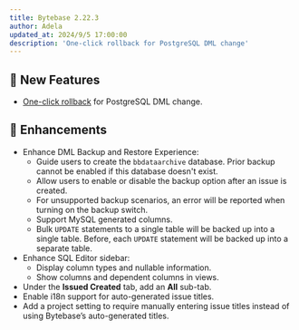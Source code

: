 ```yaml
---
title: Bytebase 2.22.3
author: Adela
updated_at: 2024/9/5 17:00:00
description: 'One-click rollback for PostgreSQL DML change'
---
```



## 🚀 New Features

- [One-click rollback](/change-database/rollback-data-changes/#1-click-rollback) for PostgreSQL DML change.

## 🎄 Enhancements

- Enhance DML Backup and Restore Experience:
  - Guide users to create the `bbdataarchive` database. Prior backup cannot be enabled if this database doesn't exist.
  - Allow users to enable or disable the backup option after an issue is created.
  - For unsupported backup scenarios, an error will be reported when turning on the backup switch.
  - Support MySQL generated columns.
  - Bulk `UPDATE` statements to a single table will be backed up into a single table. Before, each `UPDATE` statement will be backed up into a separate table.
- Enhance SQL Editor sidebar:
  - Display column types and nullable information.
  - Show columns and dependent columns in views.
- Under the **Issued Created** tab, add an **All** sub-tab.
- Enable i18n support for auto-generated issue titles.
- Add a project setting to require manually entering issue titles instead of using Bytebase’s auto-generated titles.

<InstallUpgrade />
